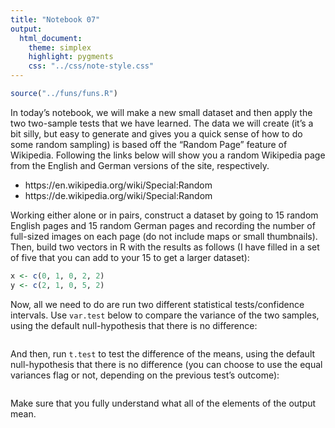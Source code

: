 ```yaml
---
title: "Notebook 07"
output:
  html_document:
    theme: simplex
    highlight: pygments
    css: "../css/note-style.css"
---
```


```r
source("../funs/funs.R")
```

In today's notebook, we will make a new small dataset and
then apply the two two-sample tests that we have learned.
The data we will create (it's a bit silly, but easy to 
generate and gives you a quick sense of how to do some 
random sampling) is based off the "Random Page" feature of
Wikipedia. Following the links below will show you a random
Wikipedia page from the English and German versions of the
site, respectively.

- https://en.wikipedia.org/wiki/Special:Random
- https://de.wikipedia.org/wiki/Special:Random

Working either alone or in pairs, construct a dataset by
going to 15 random English pages and 15 random German pages
and recording the number of full-sized images on each page
(do not include maps or small thumbnails). Then, build
two vectors in R with the results as follows (I have filled
in a set of five that you can add to your 15 to get a larger
dataset):

```r
x <- c(0, 1, 0, 2, 2)
y <- c(2, 1, 0, 5, 2)
```

Now, all we need to do are run two different statistical
tests/confidence intervals. Use `var.test` below to compare
the variance of the two samples, using the default
null-hypothesis that there is no difference:

```r

```

And then, run `t.test` to test the difference of the means,
using the default null-hypothesis that there is no difference
(you can choose to use the equal variances flag or not, depending
on the previous test's outcome):

```r

```

Make sure that you fully understand what all of the elements
of the output mean.


